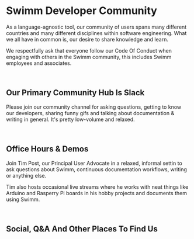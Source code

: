 
# Swimm Developer Community

As a language-agnostic tool, our community of users spans many different 
countries and many different disciplines within software engineering. 
What we all have in common is, our desire to share knowledge and learn.

We respectfully ask that everyone follow our Code Of Conduct when
engaging with others in the Swimm community, this includes Swimm employees
and associates. 

<SwimmLink target="conduct" text="Understand Swimm's Code Of Conduct &raquo;" big />
<p>&nbsp;</p>


## Our Primary Community Hub Is Slack

Please join our community channel for asking questions, getting to know our developers, 
sharing funny gifs and talking about documentation & writing in general. It's pretty 
low-volume and relaxed.

<SwimmLink target="slack" text="Join Our Slack Channel &raquo;" big />
<p>&nbsp;</p>

## Office Hours & Demos

Join Tim Post, our Principal User Advocate in a relaxed, informal settin to ask
questions about Swimm, continuous documentation workflows, writing or anything else.

Tim also hosts occasional live streams where he works with neat things like Arduino
and Rasperry Pi boards in his hobby projects and documents them using Swimm.

<SwimmLink target="officeHours" text="See The Schedule &raquo;" big />
<p>&nbsp;</p>

## Social, Q&A And Other Places To Find Us

<ListSocialAccounts />